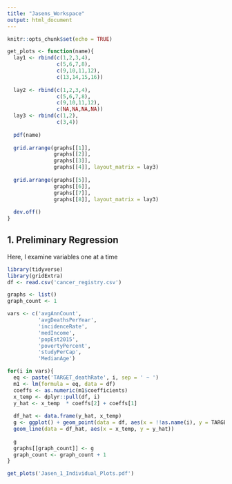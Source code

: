 ```yaml
---
title: "Jasens_Workspace"
output: html_document
---
```


```r
knitr::opts_chunk$set(echo = TRUE)
```

```r
get_plots <- function(name){
  lay1 <- rbind(c(1,2,3,4),
                c(5,6,7,8),
                c(9,10,11,12),
                c(13,14,15,16))
  
  lay2 <- rbind(c(1,2,3,4),
                c(5,6,7,8),
                c(9,10,11,12),
                c(NA,NA,NA,NA))
  lay3 <- rbind(c(1,2),
                c(3,4))
  
  pdf(name) 
  
  grid.arrange(graphs[[1]], 
               graphs[[2]], 
               graphs[[3]], 
               graphs[[4]], layout_matrix = lay3)
  
  grid.arrange(graphs[[5]], 
               graphs[[6]], 
               graphs[[7]], 
               graphs[[8]], layout_matrix = lay3)
  
  dev.off()
}
```

## 1. Preliminary Regression

Here, I examine variables one at a time

```r
library(tidyverse)
library(gridExtra)
df <- read.csv('cancer_registry.csv')

graphs <- list()
graph_count <- 1

vars <- c('avgAnnCount',
          'avgDeathsPerYear',
          'incidenceRate',
          'medIncome',
          'popEst2015',
          'povertyPercent',
          'studyPerCap',
          'MedianAge')

for(i in vars){
  eq <- paste('TARGET_deathRate', i, sep = ' ~ ')
  m1 <- lm(formula = eq, data = df)
  coeffs <- as.numeric(m1$coefficients)
  x_temp <- dplyr::pull(df, i)
  y_hat <- x_temp  * coeffs[2] + coeffs[1]
  
  df_hat <- data.frame(y_hat, x_temp)
  g <- ggplot() + geom_point(data = df, aes(x = !!as.name(i), y = TARGET_deathRate)) + 
  geom_line(data = df_hat, aes(x = x_temp, y = y_hat))
  
  g
  graphs[[graph_count]] <- g
  graph_count <- graph_count + 1
}

get_plots('Jasen_1_Individual_Plots.pdf')

```